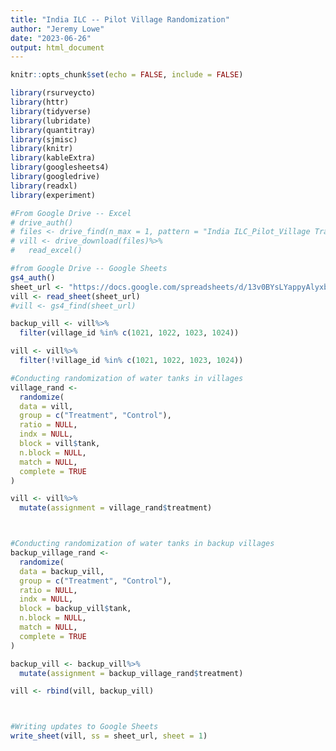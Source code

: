 ```yaml
---
title: "India ILC -- Pilot Village Randomization"
author: "Jeremy Lowe"
date: "2023-06-26"
output: html_document
---
```


```r
knitr::opts_chunk$set(echo = FALSE, include = FALSE)

```

```r

library(rsurveycto)
library(httr)
library(tidyverse)
library(lubridate)
library(quantitray)
library(sjmisc)
library(knitr)
library(kableExtra)
library(googlesheets4)
library(googledrive)
library(readxl)
library(experiment)


```


```r

#From Google Drive -- Excel
# drive_auth()
# files <- drive_find(n_max = 1, pattern = "India ILC_Pilot_Village Tracking.xlsx", type = "spreadsheet")
# vill <- drive_download(files)%>%
#   read_excel()

#from Google Drive -- Google Sheets
gs4_auth()
sheet_url <- "https://docs.google.com/spreadsheets/d/13v0BYsLYappyAlyxbWUYAPtuO695eiQLGvGTVhaPg_4/edit#gid=0"
vill <- read_sheet(sheet_url)
#vill <- gs4_find(sheet_url)


```



```r
backup_vill <- vill%>%
  filter(village_id %in% c(1021, 1022, 1023, 1024))

vill <- vill%>%
  filter(!village_id %in% c(1021, 1022, 1023, 1024))

#Conducting randomization of water tanks in villages
village_rand <- 
  randomize(
  data = vill,
  group = c("Treatment", "Control"),
  ratio = NULL,
  indx = NULL,
  block = vill$tank,
  n.block = NULL,
  match = NULL,
  complete = TRUE
)

vill <- vill%>%
  mutate(assignment = village_rand$treatment)



#Conducting randomization of water tanks in backup villages
backup_village_rand <- 
  randomize(
  data = backup_vill,
  group = c("Treatment", "Control"),
  ratio = NULL,
  indx = NULL,
  block = backup_vill$tank,
  n.block = NULL,
  match = NULL,
  complete = TRUE
)

backup_vill <- backup_vill%>%
  mutate(assignment = backup_village_rand$treatment)

vill <- rbind(vill, backup_vill)



#Writing updates to Google Sheets
write_sheet(vill, ss = sheet_url, sheet = 1)

```


